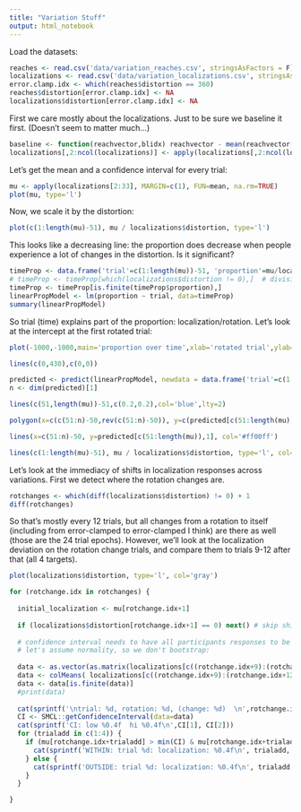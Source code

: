 ```yaml
---
title: "Variation Stuff"
output: html_notebook
---
```


Load the datasets:

```r
reaches <- read.csv('data/variation_reaches.csv', stringsAsFactors = F)
localizations <- read.csv('data/variation_localizations.csv', stringsAsFactors = F)
error.clamp.idx <- which(reaches$distortion == 360)
reaches$distortion[error.clamp.idx] <- NA
localizations$distortion[error.clamp.idx] <- NA
```

First we care mostly about the localizations. Just to be sure we baseline it first. (Doesn't seem to matter much...)

```r
baseline <- function(reachvector,blidx) reachvector - mean(reachvector[blidx], na.rm=TRUE)
localizations[,2:ncol(localizations)] <- apply(localizations[,2:ncol(localizations)], FUN=baseline, MARGIN=c(2), blidx=c(24:49))
```

Let's get the mean and a confidence interval for every trial:

```r
mu <- apply(localizations[2:33], MARGIN=c(1), FUN=mean, na.rm=TRUE)
plot(mu, type='l')
```

Now, we scale it by the distortion:

```r
plot(c(1:length(mu)-51), mu / localizations$distortion, type='l')
```

This looks like a decreasing line: the proportion does decrease when people experience a lot of changes in the distortion. Is it significant?

```r
timeProp <- data.frame('trial'=c(1:length(mu))-51, 'proportion'=mu/localizations$distortion)
# timeProp <- timeProp[which(localizations$distortion != 0),]  # division by 0 also results in infinite proportions:
timeProp <- timeProp[is.finite(timeProp$proportion),]
linearPropModel <- lm(proportion ~ trial, data=timeProp)
summary(linearPropModel)
```

So trial (time) explains part of the proportion: localization/rotation. Let's look at the intercept at the first rotated trial:

```r
plot(-1000,-1000,main='proportion over time',xlab='rotated trial',ylab='proportion',xlim=c(0,430),ylim=c(-.4,+.8),bty='n')

lines(c(0,430),c(0,0))

predicted <- predict(linearPropModel, newdata = data.frame('trial'=c(1:length(mu))), interval='confidence')
n <- dim(predicted)[1]

lines(c(51,length(mu))-51,c(0.2,0.2),col='blue',lty=2)

polygon(x=c(c(51:n)-50,rev(c(51:n)-50)), y=c(predicted[c(51:length(mu)),2], rev(predicted[c(51:length(mu)),3])), col="#ff00ff2f", border=NA)

lines(x=c(51:n)-50, y=predicted[c(51:length(mu)),1], col='#ff00ff')

lines(c(1:length(mu)-51), mu / localizations$distortion, type='l', col='red')
```

Let's look at the immediacy of shifts in localization responses across variations. First we detect where the rotation changes are.

```r
rotchanges <- which(diff(localizations$distortion) != 0) + 1
diff(rotchanges)
```

So that's mostly every 12 trials, but all changes from a rotation to itself (including from error-clamped to error-clamped I think) are there as well (those are the 24 trial epochs). However, we'll look at the localization deviation on the rotation change trials, and compare them to trials 9-12 after that (all 4 targets). 

```r

plot(localizations$distortion, type='l', col='gray')

for (rotchange.idx in rotchanges) {
  
  initial_localization <- mu[rotchange.idx+1]
  
  if (localizations$distortion[rotchange.idx+1] == 0) next() # skip shifting to 0?
  
  # confidence interval needs to have all participants responses to be reliable?
  # let's assume normality, so we don't bootstrap:
  
  data <- as.vector(as.matrix(localizations[c((rotchange.idx+9):(rotchange.idx+12)),c(2:33)]))
  data <- colMeans( localizations[c((rotchange.idx+9):(rotchange.idx+12)),c(2:33)], na.rm=TRUE )
  data <- data[is.finite(data)]
  #print(data)
  
  cat(sprintf('\ntrial: %d, rotation: %d, (change: %d)  \n',rotchange.idx+1, localizations$distortion[rotchange.idx+1], diff(localizations$distortion[c((rotchange.idx-1):(rotchange.idx))])))
  CI <- SMCL::getConfidenceInterval(data=data)
  cat(sprintf('CI: low %0.4f  hi %0.4f\n',CI[1], CI[2]))
  for (trialadd in c(1:4)) {
    if (mu[rotchange.idx+trialadd] > min(CI) & mu[rotchange.idx+trialadd] < max(CI)) {
      cat(sprintf('WITHIN: trial %d: localization: %0.4f\n', trialadd, mu[rotchange.idx+trialadd]))
    } else {
      cat(sprintf('OUTSIDE: trial %d: localization: %0.4f\n', trialadd, mu[rotchange.idx+trialadd]))
    }
  }

}
```




